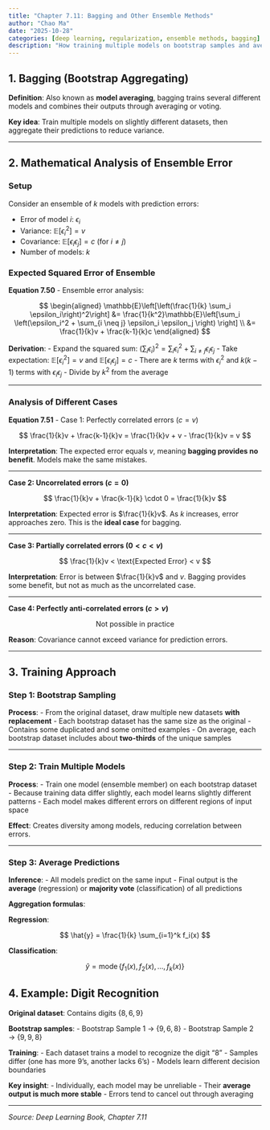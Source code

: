 ```yaml
---
title: "Chapter 7.11: Bagging and Other Ensemble Methods"
author: "Chao Ma"
date: "2025-10-28"
categories: [deep learning, regularization, ensemble methods, bagging]
description: "How training multiple models on bootstrap samples and averaging their predictions reduces variance and improves generalization"
---
```


## 1. Bagging (Bootstrap Aggregating)

**Definition**: Also known as **model averaging**, bagging trains several different models and combines their outputs through averaging or voting.

**Key idea**: Train multiple models on slightly different datasets, then aggregate their predictions to reduce variance.

---

## 2. Mathematical Analysis of Ensemble Error

### Setup

Consider an ensemble of $k$ models with prediction errors:

- Error of model $i$: $\epsilon_i$
- Variance: $\mathbb{E}[\epsilon_i^2] = v$
- Covariance: $\mathbb{E}[\epsilon_i \epsilon_j] = c$ (for $i \neq j$)
- Number of models: $k$

### Expected Squared Error of Ensemble

**Equation 7.50** - Ensemble error analysis:

$$
\begin{aligned}
\mathbb{E}\left[\left(\frac{1}{k} \sum_i \epsilon_i\right)^2\right] &= \frac{1}{k^2}\mathbb{E}\left[\sum_i \left(\epsilon_i^2 + \sum_{i \neq j} \epsilon_i \epsilon_j \right) \right] \\
&= \frac{1}{k}v + \frac{k-1}{k}c
\end{aligned}
$$

**Derivation**:
- Expand the squared sum: $(\sum_i \epsilon_i)^2 = \sum_i \epsilon_i^2 + \sum_{i \neq j} \epsilon_i \epsilon_j$
- Take expectation: $\mathbb{E}[\epsilon_i^2] = v$ and $\mathbb{E}[\epsilon_i \epsilon_j] = c$
- There are $k$ terms with $\epsilon_i^2$ and $k(k-1)$ terms with $\epsilon_i \epsilon_j$
- Divide by $k^2$ from the average

---

### Analysis of Different Cases

**Equation 7.51** - Case 1: Perfectly correlated errors ($c = v$)

$$
\frac{1}{k}v + \frac{k-1}{k}v = \frac{1}{k}v + v - \frac{1}{k}v = v
$$

**Interpretation**: The expected error equals $v$, meaning **bagging provides no benefit**. Models make the same mistakes.

---

**Case 2: Uncorrelated errors ($c = 0$)**

$$
\frac{1}{k}v + \frac{k-1}{k} \cdot 0 = \frac{1}{k}v
$$

**Interpretation**: Expected error is $\frac{1}{k}v$. As $k$ increases, error approaches zero. This is the **ideal case** for bagging.

---

**Case 3: Partially correlated errors ($0 < c < v$)**

$$
\frac{1}{k}v < \text{Expected Error} < v
$$

**Interpretation**: Error is between $\frac{1}{k}v$ and $v$. Bagging provides some benefit, but not as much as the uncorrelated case.

---

**Case 4: Perfectly anti-correlated errors ($c > v$)**

$$
\text{Not possible in practice}
$$

**Reason**: Covariance cannot exceed variance for prediction errors.

---

## 3. Training Approach

### Step 1: Bootstrap Sampling

**Process**:
- From the original dataset, draw multiple new datasets **with replacement**
- Each bootstrap dataset has the same size as the original
- Contains some duplicated and some omitted examples
- On average, each bootstrap dataset includes about **two-thirds** of the unique samples

---

### Step 2: Train Multiple Models

**Process**:
- Train one model (ensemble member) on each bootstrap dataset
- Because training data differ slightly, each model learns slightly different patterns
- Each model makes different errors on different regions of input space

**Effect**: Creates diversity among models, reducing correlation between errors.

---

### Step 3: Average Predictions

**Inference**:
- All models predict on the same input
- Final output is the **average** (regression) or **majority vote** (classification) of all predictions

**Aggregation formulas**:

**Regression**:

$$
\hat{y} = \frac{1}{k} \sum_{i=1}^k f_i(x)
$$

**Classification**:

$$
\hat{y} = \operatorname{mode}\{f_1(x), f_2(x), \ldots, f_k(x)\}
$$

## 4. Example: Digit Recognition

**Original dataset**: Contains digits $\{8, 6, 9\}$

**Bootstrap samples**:
- Bootstrap Sample 1 → $\{9, 6, 8\}$
- Bootstrap Sample 2 → $\{9, 9, 8\}$

**Training**:
- Each dataset trains a model to recognize the digit "8"
- Samples differ (one has more 9's, another lacks 6's)
- Models learn different decision boundaries

**Key insight**:
- Individually, each model may be unreliable
- Their **average output is much more stable**
- Errors tend to cancel out through averaging

---

*Source: Deep Learning Book, Chapter 7.11*
